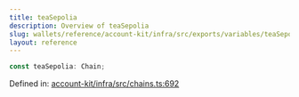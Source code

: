```yaml
---
title: teaSepolia
description: Overview of teaSepolia
slug: wallets/reference/account-kit/infra/src/exports/variables/teaSepolia
layout: reference
---
```


```ts
const teaSepolia: Chain;
```

Defined in: [account-kit/infra/src/chains.ts:692](https://github.com/alchemyplatform/aa-sdk/blob/08da565ff1e1b5bcae4581d79993c4ed9e522c16/account-kit/infra/src/chains.ts#L692)
